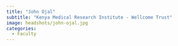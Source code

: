 ```yaml
---
title: "John Ojal"
subtitle: "Kenya Medical Research Institute - Wellcome Trust"
image: headshots/john-ojal.jpg
categories:
  - Faculty
---
```

